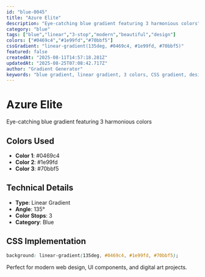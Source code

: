 ```yaml
---
id: "blue-0045"
title: "Azure Elite"
description: "Eye-catching blue gradient featuring 3 harmonious colors"
category: "blue"
tags: ["blue","linear","3-stop","modern","beautiful","design"]
colors: ["#0469c4","#1e99fd","#70bbf5"]
cssGradient: "linear-gradient(135deg, #0469c4, #1e99fd, #70bbf5)"
featured: false
createdAt: "2025-08-11T14:57:18.281Z"
updatedAt: "2025-08-25T07:08:42.717Z"
author: "Gradient Generator"
keywords: "blue gradient, linear gradient, 3 colors, CSS gradient, design, #0469c4, #1e99fd, #70bbf5"
---
```


# Azure Elite

Eye-catching blue gradient featuring 3 harmonious colors

## Colors Used
- **Color 1**: #0469c4
- **Color 2**: #1e99fd
- **Color 3**: #70bbf5

## Technical Details
- **Type**: Linear Gradient
- **Angle**: 135°
- **Color Stops**: 3
- **Category**: Blue

## CSS Implementation
```css
background: linear-gradient(135deg, #0469c4, #1e99fd, #70bbf5);
```

Perfect for modern web design, UI components, and digital art projects.
